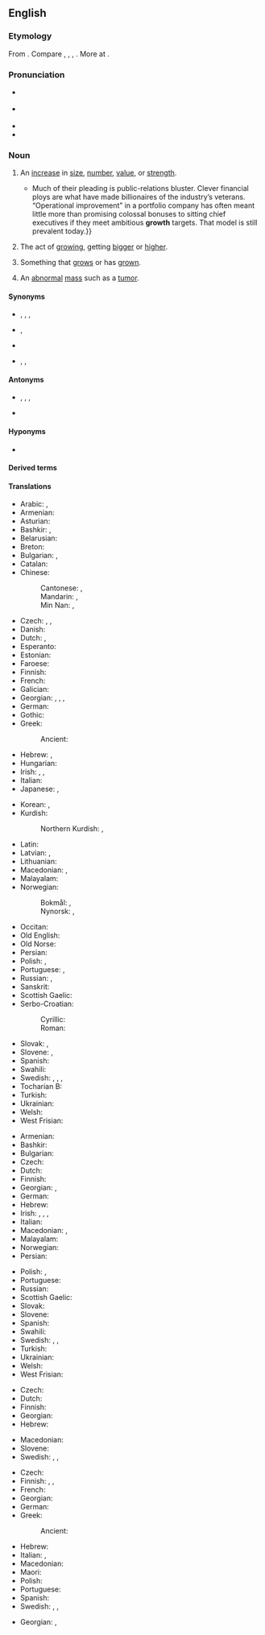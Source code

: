 ==English==
{{wikipedia}}

===Etymology===
{{root|en|ine-pro|*gʰreh₁-}}
From {{suffix|en|grow|th}}. Compare {{cog|ofs|grēd}} {{gloss|"meadow, pasture"; > {{cog|frr|greyde|t=growth, pasture}}}}, {{cog|gmh|gruote}}, {{m|gmh|gruot|t=greens, fresh growth, shoot}}, {{cog|non|gróðr}} {{gloss|"growth, crop"; > {{cog|fo|grøði}}, {{cog|da|grøde|t=fruits}}, {{cog|sv|gröda|t=crop, harvest}}}}. More at {{l|en|grow}}.

===Pronunciation===
* {{a|GenAm}} {{IPA|en|/ɡɹoʊθ/}}
* {{a|RP}} {{IPA|en|/ɡɹəʊθ/}}
* {{audio|en|en-us-growth.ogg|Audio (US)}}
* {{rhymes|en|əʊθ}}

===Noun===
{{en-noun|~}}

# An [[increase]] in [[size]], [[number]], [[value]], or [[strength]].
#* {{quote-journal|en|date=2013-06-22|volume=407|issue=8841|page=70|magazine={{w|The Economist}}
|title=[http://www.economist.com/news/finance-and-economics/21579879-buy-out-firm-really-does-focus-operational-improvements-engineers Engineers of a different kind]
|passage=Private-equity nabobs bristle at being dubbed mere financiers.{{...}}Much of their pleading is public-relations bluster. Clever financial ploys are what have made billionaires of the industry’s veterans. “Operational improvement” in a portfolio company has often meant little more than promising colossal bonuses to sitting chief executives if they meet ambitious '''growth''' targets. That model is still prevalent today.}}
#: {{ux|en|'''Growth''' was dampened by a softening of the global economy in 2001, but picked up in the subsequent years due to strong growth in China.}}
# {{lb|en|biology}} The act of [[growing]], getting [[bigger]] or [[higher]].
# {{lb|en|biology}} Something that [[grow]]s or has [[grown]].
# {{lb|en|pathology}} An [[abnormal]] [[mass]] such as a [[tumor]].

====Synonyms====
* {{sense|increase in size}} {{l|en|enlargement}}, {{l|en|expansion}}, {{l|en|increase}}, {{l|en|increment}}
* {{sense|act of growing}} {{l|en|development}}, {{l|en|maturation}}
* {{sense|something that grows or has grown}} {{l|en|vegetation}}
* {{sense|pathology: abnormal mass such as a tumor}} {{l|en|outgrowth}}, {{l|en|cancer}}, {{l|en|mass}}

====Antonyms====
* {{sense|increase in size}} {{l|en|contraction}}, {{l|en|decrease}}, {{l|en|decrement}}, {{l|en|reduction}}
* {{sense|act of growing}} {{l|en|nondevelopment}}

====Hyponyms====
* {{sense|pathology: abnormal mass such as a tumor}} {{l|en|tumor}}

====Derived terms====
{{der3|en|title=Terms derived from ''growth''|economic growth|growth factor|growth hacker|growth hormone|growth medium|growth ring|growth spurt|growth stock|outgrowth|overgrowth|negative growth|undergrowth|zero growth}}

====Translations====
{{trans-top|increase in size}}
* Arabic: {{t|ar|تَنْمِيَة|f}}, {{t|ar|نُمُو}}
* Armenian: {{t+|hy|աճ}}
* Asturian: {{t|ast|crecimientu|m}}
* Bashkir: {{t|ba|ҙурайыу|sc=Cyrl}}, {{t|ba|үҫеш|sc=Cyrl}}
* Belarusian: {{t|be|рост|m}}
* Breton: {{t+|br|kresk}}
* Bulgarian: {{t+|bg|расте́ж|m|sc=Cyrl}}, {{t+|bg|ръст|m}}
* Catalan: {{t+|ca|creixement|m}}
* Chinese:
*: Cantonese: {{t|yue|生長|sc=Hani}}, {{t|yue|生长|tr=sang1 zoeng2|sc=Hani}}
*: Mandarin: {{t+|cmn|生長|sc=Hani}}, {{t+|cmn|生长|tr=shēngzhǎng|sc=Hani}}
*: Min Nan: {{t+|nan|生長|sc=Hani}}, {{t|nan|生长|tr=sing-tióng|sc=Hani}}
* Czech: {{t+|cs|růst|m}}, {{t+|cs|vzrůst|m}}, {{t+|cs|nárůst|m}}
* Danish: {{t|da|vækst|c}}
* Dutch: {{t+|nl|groei|m}}, {{t+|nl|toename}}
* Esperanto: {{t|eo|kreskiĝo}}
* Estonian: {{t|et|kasv}}
* Faroese: {{t|fo|vøkstur|m}}
* Finnish: {{t+|fi|kasvu}}
* French: {{t+|fr|croissance|f}}
* Galician: {{t+|gl|crecemento|m}}
* Georgian: {{t|ka|ზრდა}}, {{t|ka|გაზრდა}}, {{t|ka|მატება}}, {{t|ka|მომატება}}
* German: {{t+|de|Wachstum|n}}
* Gothic: {{t|got|𐌿𐍃𐍅𐌰𐌷𐍃𐍄𐍃|f}}
* Greek: {{t+|el|ανάπτυξη|f}}
*: Ancient: {{t|grc|αὔξησις|f}}
* Hebrew: {{t|he|גדילה|f|tr=gdilɑ|sc=Hebr}}, {{t|he|צמיחה|f|tr=tsmiḥɑ|sc=Hebr}}
* Hungarian: {{t+|hu|növekedés}}
* Irish: {{t|ga|forás|m}}, {{t|ga|fás|m}}, {{t|ga|borrúlacht|f}}
* Italian: {{t+|it|crescita|f}}
* Japanese: {{qualifier|animals, economy}}{{t+|ja|成長|tr=せいちょう, seichō|sc=Jpan}}, {{qualifier|plants}} {{t+|ja|生長|tr=せいちょう, seichō|sc=Jpan}}
{{trans-mid}}
* Korean: {{t+|ko|성장}}, {{t|ko|생장}}
* Kurdish:
*: Northern Kurdish: {{t+|kmr|girbûn}}, {{t+|kmr|gewrebûn}}
* Latin: {{t+|la|auctus|m}}
* Latvian: {{t|lv|augšana|f}}, {{t|lv|izaugsme|f}}
* Lithuanian: {{t+|lt|augimas|m}}
* Macedonian: {{t|mk|раст|m|sc=Cyrl}}, {{t|mk|развој|m|sc=Cyrl}} {{qualifier|development}}
* Malayalam: {{t+|ml|വളർച്ച}}
* Norwegian:
*: Bokmål: {{t|nb|vekst|m}}, {{t|nb|framvekst|m}}
*: Nynorsk: {{t|nn|vekst|m}}, {{t|nn|framvekst|m}}
* Occitan: {{t+|oc|creissença|f}}
* Old English: {{t|ang|æþelu|f|n}}
* Old Norse: {{t|non|vǫxtr}}
* Persian: {{t+|fa|رشد|tr=rošd|sc=fa-Arab}}
* Polish: {{t+|pl|wzrost|m-in}}, {{t+|pl|rozwój|m-in}}
* Portuguese: {{t+|pt|acréscimo|m}}, {{t+|pt|crescimento}}
* Russian: {{t+|ru|рост|m}}, {{t+|ru|разви́тие|n}} {{qualifier|development}}
* Sanskrit: {{t+|sa|उपचय|m}}
* Scottish Gaelic: {{t|gd|fàs|m}}
* Serbo-Croatian:
*: Cyrillic: {{t|sh|раст|m}}
*: Roman: {{t+|sh|rast|m}}
* Slovak: {{t|sk|rast|m}}, {{t|sk|vzrast|m}}
* Slovene: {{t+|sl|rast|f}}, {{t|sl|porast|f}}
* Spanish: {{t+|es|crecimiento|m}}
* Swahili: {{t+|sw|ukuaji}}
* Swedish: {{t+|sv|stigande|n}}, {{t+|sv|tilltagande|n}}, {{t+|sv|tillväxt|c}}, {{t+|sv|utvidgning|c}}
* Tocharian B: {{t|txb|tsamo}}
* Turkish: {{t+|tr|büyüme}}
* Ukrainian: {{t|uk|ріст|m}}
* Welsh: {{t|cy|cynnydd|m}}
* West Frisian: {{t|fy|groei|c}} {{t|fy|oanwaaks|c}}
{{trans-bottom}}

{{trans-top|act of growing}}
* Armenian: {{t+|hy|աճ}}
* Bashkir: {{t|ba|үҫеш|sc=Cyrl}}
* Bulgarian: {{t+|bg|нарастване|n|sc=Cyrl}}
* Czech: {{t+|cs|růst|m}}
* Dutch: {{t+|nl|groei|m}}
* Finnish: {{t+|fi|kasvu}}
* Georgian: {{t|ka|ზრდა}}, {{t|ka|გაზრდა}}
* German: {{t+|de|Wachstum|n}}
* Hebrew: {{t|he|צמיחה|f|tr=tsmiḥɑ|sc=Hebr}}
* Irish: {{t|ga|breisiú|m}}, {{t|ga|forás|m}}, {{t|ga|fás|m}}, {{t|ga|borrúlacht|f}}
* Italian: {{t+|it|crescita|f}}
* Macedonian: {{t|mk|раст|m|sc=Cyrl}}, {{t|mk|растење|n|sc=Cyrl}}
* Malayalam: {{t+|ml|വളർച്ച}}
* Norwegian: {{t|no|vekst}}
* Persian: {{t+|fa|رویش|tr=ruyeš|sc=fa-Arab}}
{{trans-mid}}
* Polish: {{t+|pl|rośnięcie|n}}, {{t+|pl|wzrastanie|n}} {{qualifier|literary}}
* Portuguese: {{t+|pt|crescimento|m}}
* Russian: {{t+|ru|рост|m}}
* Scottish Gaelic: {{t|gd|fàs|m}}
* Slovak: {{t|sk|rast|m}}
* Slovene: {{t+|sl|rast|f}}
* Spanish: {{t+|es|crecimiento|m}}
* Swahili: {{t+|sw|ukuaji}}
* Swedish: {{t+|sv|tillväxt|c}}, {{t+|sv|växt|c}}, {{t+|sv|utveckling|c}}
* Turkish: {{t+|tr|büyüme}}
* Ukrainian: {{t|uk|прирі́ст}}
* Welsh: {{t|cy|twf|m}}
* West Frisian: {{t|fy|groei|c}} {{t|fy|oanwaaks|c}}
{{trans-bottom}}

{{trans-top|something that grows or has grown}}
* Czech: {{t+|cs|porost|m}}
* Dutch: {{t+|nl|groei}}
* Finnish: {{t+|fi|kasvu}}
* Georgian: {{t|ka|ნამატი}}
* Hebrew: {{t|he|צמחייה|f|tr=tsimḥiɑ|sc=Hebr}}
{{trans-mid}}
* Macedonian: {{t|mk|израсток|m|sc=Cyrl}}
* Slovene: {{t|sl|rastje|n}}
* Swedish: {{t+|sv|vegetation|c}}, {{t+|sv|växt|c}}, {{t+|sv|växtlighet|c}}
{{trans-bottom}}

{{trans-top|pathology: abnormal mass such as a tumor}}
* Czech: {{t|cs|bujení|n}}
* Finnish: {{t+|fi|kasvain}}, {{t|fi|kasvannainen}}, {{t+|fi|pesäke}}
* French: {{t+|fr|croissance|f}}
* Georgian: {{t-needed|ka}}
* German: {{t+|de|Geschwulst|f}}
* Greek:
*: Ancient: {{t|grc|φῦμα|n}}
{{trans-mid}}
* Hebrew: {{t+|he|גידול|m|tr=gidul|sc=Hebr}}
* Italian: {{t+|it|crescita}}, {{t+|it|accrescimento|m}}
* Macedonian: {{t|mk|израсток|m|sc=Cyrl}}
* Maori: {{t|mi|ngene}} {{qualifier|benign and on the skin}}
* Polish: {{t+|pl|narośl|f}}
* Portuguese: {{t+|pt|crescimento}}
* Spanish: {{t+|es|crecimiento}}
* Swedish: {{t+|sv|svulst|c}}, {{t+|sv|växt|c}}, {{t+|sv|utväxt|c}}
{{trans-bottom}}

{{ttbc-top}}
* Georgian: {{t-check|ka|ზრდა}}, {{t-check|ka|ნამატი}}
{{trans-mid}}
{{trans-bottom}}